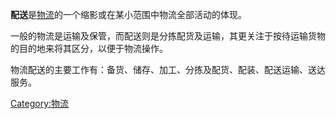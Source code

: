 '''配送'''是[[物流|物流]]的一个缩影或在某小范围中物流全部活动的体现。

一般的物流是运输及保管，而配送则是分拣配货及运输，其更关注于按待运输货物的目的地来将其区分，以便于物流操作。

物流配送的主要工作有：备货、储存、加工、分拣及配货、配装、配送运输、送达服务。

[[Category:物流|Category:物流]]